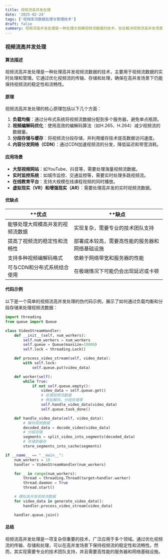 ```yaml
---
title: 视频流高并发处理
date: '2025-02-24'
tags: ['视频库流数据处理与管理技术']
draft: false
summary: 视频流高并发处理是一种处理大规模视频流数据的技术，旨在解决视频流高并发场景下的性能瓶颈。
---
```


### 视频流高并发处理

#### 算法描述

视频流高并发处理是一种处理高并发视频流数据的技术，主要用于视频流数据的实时处理和管理。它通过优化视频流的传输、存储和处理，确保在高并发场景下仍能保持视频流的稳定性和流畅性。

#### 原理

视频流高并发处理的核心原理包括以下几个方面：

1. **负载均衡**：通过分布式系统将视频流数据分配到多个服务器，避免单点瓶颈。
2. **视频编解码优化**：使用高效的编解码算法（如H.265、H.264）减少视频流的数据量。
3. **分段存储与缓存**：将视频流分段存储，并利用缓存技术提高数据访问速度。
4. **内容分发网络（CDN）**：通过CDN加速视频流的分发，降低延迟和带宽消耗。

#### 应用场景

- **大型视频网站**：如YouTube、抖音等，需要处理海量视频流数据。
- **实时监控系统**：如城市监控、交通监控等，需要实时处理多路视频流。
- **在线教育平台**：支持大规模在线课程视频的同时播放。
- **虚拟现实（VR）和增强现实（AR）**：需要处理高并发的实时视频流数据。

#### 优缺点

| \*\*优点                         | \*\*缺点                                       |
| -------------------------------- | ---------------------------------------------- |
| 能够处理大规模高并发的视频流数据 | 实现复杂，需要专业的技术团队支持               |
| 提高了视频流的稳定性和流畅性     | 部署成本较高，需要高性能的服务器和网络基础设施 |
| 支持多种视频编解码格式           | 依赖于网络带宽和服务器的性能                   |
| 可与CDN和分布式系统结合使用      | 在极端情况下可能仍会出现延迟或卡顿             |

#### 代码示例

以下是一个简单的视频流高并发处理的伪代码示例，展示了如何通过负载均衡和分段存储来处理视频流数据：

```python
import threading
from queue import Queue

class VideoStreamHandler:
    def __init__(self, num_workers):
        self.num_workers = num_workers
        self.queue = Queue(maxsize=10000)
        self.lock = threading.Lock()

    def process_video_stream(self, video_data):
        with self.lock:
            self.queue.put(video_data)

    def worker(self):
        while True:
            if not self.queue.empty():
                video_data = self.queue.get()
                # 处理视频流数据
                # 例如解码、分段存储等
                self.handle_video_data(video_data)
                self.queue.task_done()

    def handle_video_data(self, video_data):
        # 解码视频数据
        decoded_data = decode_video(video_data)
        # 分段存储
        segments = split_video_into_segments(decoded_data)
        # 存储到缓存
        store_segments_into_cache(segments)

if __name__ == "__main__":
    num_workers = 10
    handler = VideoStreamHandler(num_workers)

    for _ in range(num_workers):
        thread = threading.Thread(target=handler.worker)
        thread.daemon = True
        thread.start()

    # 模拟高并发视频流数据
    for video_data in generate_video_data():
        handler.process_video_stream(video_data)

    handler.queue.join()
```

#### 总结

视频流高并发处理是一项复杂但重要的技术，广泛应用于多个领域。通过优化视频流的传输、存储和处理，可以在高并发场景下保持视频流的稳定性和流畅性。然而，其实现需要专业的技术团队支持，并且需要高性能的服务器和网络基础设施。
